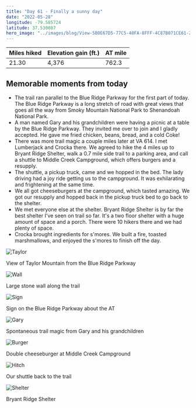 ```yaml
---
title: "Day 61 - Finally a sunny day"
date: "2022-05-28"
longitude: -79.585724
latitude: 37.530087
hero_image: "../images/blog/View-5B0E67D5-77C5-40FA-8FFF-4C87B071CE61-20220528213247.png"
---
```


| Miles hiked | Elevation gain (ft.) | AT mile |
| ----------- | -------------- | -------- |
| 21.30 | 4,376 | 762.3 |

## Memorable moments from today
- The trail ran parallel to the Blue Ridge Parkway for the first part of today. The Blue Ridge Parkway is a long stretch of road with great views that goes all the way from Smoky Mountain National Park to Shenandoah National Park.
- A man named Gary and his grandchildren were having a picnic at a table by the Blue Ridge Parkway. They invited me over to join and I gladly accepted. He gave me fried chicken, beans, bread, and a cold Coke!
- There was more trail magic a couple miles later at VA 614. I met Lumberjack and Crocka there. We agreed to hike the 4 miles up to Bryant Ridge Shelter, walk a 0.7 mile side trail to a parking area, and call a shuttle to Middle Creek Campground, which offers burgers and a resupply.
- The shuttle, a pickup truck, came and we hopped in the bed. The lady driving had a joy ride getting us to the campground. It was exhilarating and frightening at the same time.
- We all got cheeseburgers at the campground, which tasted amazing. We got our resupply and hopped back in the pickup truck bed to go back to the shelter.
- We met everyone else at the shelter. Bryant Ridge Shelter is by far the best shelter I've seen on trail so far. It's a two floor shelter with a huge amount of space and a porch. There were 10 hikers there and we had plenty of space.
- Crocka brought ingredients for s'mores. We built a fire, toasted marshmallows, and enjoyed the s'mores to finish off the day.

![Taylor](../images/blog/Taylor-5B0E67D5-77C5-40FA-8FFF-4C87B071CE61-20220528213741.png)

<figcaption>View of Taylor Mountain from the Blue Ridge Parkway</figcaption>

![Wall](../images/blog/Wall-5B0E67D5-77C5-40FA-8FFF-4C87B071CE61-20220528213754.png)

<figcaption>Large stone wall along the trail</figcaption>

![Sign](../images/blog/Sign-5B0E67D5-77C5-40FA-8FFF-4C87B071CE61-20220528213806.png)

<figcaption>Sign on the Blue Ridge Parkway about the AT</figcaption>

![Gary](../images/blog/Gary-5B0E67D5-77C5-40FA-8FFF-4C87B071CE61-20220528213818.png)

<figcaption>Spontaneous trail magic from Gary and his grandchildren</figcaption>

![Burger](../images/blog/Burger-5B0E67D5-77C5-40FA-8FFF-4C87B071CE61-20220528213830.png)

<figcaption>Double cheeseburger at Middle Creek Campground</figcaption>

![Hitch](../images/blog/Hitch-5B0E67D5-77C5-40FA-8FFF-4C87B071CE61-20220528213841.png)

<figcaption>Our shuttle back to the trail</figcaption>

![Shelter](../images/blog/Shelter-5B0E67D5-77C5-40FA-8FFF-4C87B071CE61-20220528213852.png)

<figcaption>Bryant Ridge Shelter</figcaption>